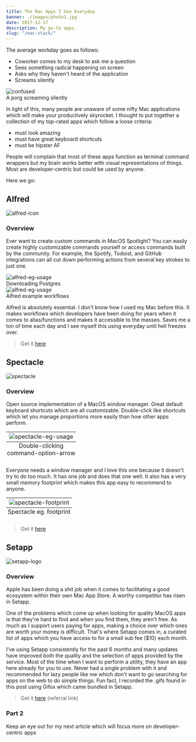 ```yaml
---
title: The Mac Apps I Use Everyday
banner: ./images/photo1.jpg
date: 2017-12-17
description: My go-to apps.
slug: "/mac-stack/"
---
```


<!-- unsplash image link: Photo by Norbert Levajsics (https://unsplash.com/@levajsics?utm_source=unsplash&utm_medium=referral&utm_content=creditCopyText) on Unsplash (https://unsplash.com/s/photos/imac?utm_source=unsplash&utm_medium=referral&utm_content=creditCopyText) -->

The average workday goes as follows:

- Coworker comes to my desk to ask me a question
- Sees something radical happening on screen
- Asks why they haven't heard of the application
- Screams silently

<div class="Image__Small">
  <img
    src="https://res.cloudinary.com/dscgr6mcw/image/upload/v1586178576/mac-stack-post/screams4.gif"
    alt="confused"
  />
  <figcaption>A porg screaming silently</figcaption>
</div>

In light of this, many people are unaware of some nifty Mac applications which will make your productively skyrocket. I thought to put together a collection of my top-rated apps which follow a loose criteria:

- must look amazing
- ‎must have great keyboard shortcuts
- must be hipster AF

People will complain that most of these apps function as terminal command wrappers but my brain works better with visual representations of things. Most are developer-centric but could be used by anyone.

Here we go:

## Alfred

![alfred-icon](https://res.cloudinary.com/dscgr6mcw/image/upload/v1571437353/mac-stack-post/alfred-icon.jpg)

### Overview

Ever want to create custom commands in MacOS Spotlight? You can easily create highly customizable commands yourself or access commands built by the community. For example, the Spotify, Todoist, and GitHub integrations can all cut down performing actions from several key strokes to just one.

<div class="Image__Medium">
  <img
    src="https://res.cloudinary.com/dscgr6mcw/image/upload/v1586178576/mac-stack-post/alfred-eg.gif"
    alt="alfred-eg-usage"
  />
  <figcaption>Downloading Postgres</figcaption>
</div>

<div class="Image__Medium">
  <img
    src="https://res.cloudinary.com/dscgr6mcw/image/upload/v1586178576/mac-stack-post/alfred-workflows.png"
    alt="alfred-eg-usage"
  />
  <figcaption>Alfred example workflows</figcaption>
</div>

Alfred is absolutely essential. I don't know how I used my Mac before this. It makes workflows which developers have been doing for years when it comes to alias/functions and makes it accessible to the masses. Saves me a ton of time each day and I see myself this using everyday until hell freezes over.

> Get it [here](https://www.alfredapp.com/)

## ‎Spectacle

![spectacle](./images/spectacle-icon.png)

### Overview

Open source implementation of a MacOS window manager. Great default keyboard shortcuts which are all customizable. Double-click like shortcuts which let you manage proportions more easily than how other apps perform.

<table class="image">
  <caption align="bottom">Double-clicking command-option-arrow</caption>
  <tr>
    <td>
      <img
        src="https://res.cloudinary.com/dscgr6mcw/image/upload/v1586178577/mac-stack-post/spectacle-eg.gif"
        alt="spectacle-eg-usage"
      />
    </td>
  </tr>
</table>

Everyone needs a window manager and I love this one because it doesn't try to do too much. It has one job and does that one well. It also has a very small memory footprint which makes this app easy to recommend to anyone.

<table class="image">
  <caption align="bottom">Spectacle eg. footprint</caption>
  <tr>
    <td>
      <img
        src="https://res.cloudinary.com/dscgr6mcw/image/upload/v1586178577/mac-stack-post/spectacle-footprint.png"
        alt="spectacle-footprint"
      />
    </td>
  </tr>
</table>

> Get it [here](https://www.spectacleapp.com/)

## ‎Setapp

![setapp-logo](https://res.cloudinary.com/dscgr6mcw/image/upload/v1586178576/mac-stack-post/setapp-logo.jpg)

### Overview

Apple has been doing a shit job when it comes to facilitating a good ecosystem within their own Mac App Store. A worthy competitor has risen in Setapp.

One of the problems which come up when looking for quality MacOS apps is that they're hard to find and when you find them, they aren't free. As much as I support users paying for apps, making a choice over which ones are worth your money is difficult. That's where Setapp comes in, a curated list of apps which you have access to for a small sub fee (\$10) each month.

I've using Setapp consistently for the past 6 months and many updates have improved both the quality and the selection of apps provided by the service. Most of the time when I want to perform a utility, they have an app here already for you to use. Never had a single problem with it and recommended for lazy people like me which don't want to go searching for apps on the web to do simple things. Fun fact, I recorded the .gifs found in this post using Gifox which came bundled in Setapp.

> Get it [here](https://go.setapp.com/invite/1835374b-d4c6-4140-958c-38a143a4ab2a) (referral link)

### Part 2

Keep an eye out for my next article which will focus more on developer-centric apps
